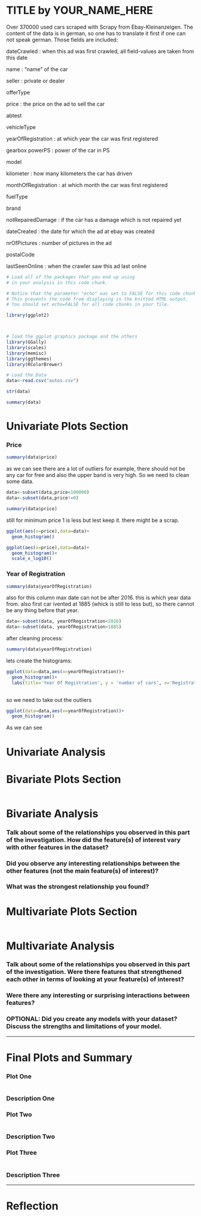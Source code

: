 TITLE by YOUR_NAME_HERE
========================================================
Over 370000 used cars scraped with Scrapy from Ebay-Kleinanzeigen. The content of the data is in german, so one has to translate it first if one can not speak german. Those fields are included:

dateCrawled : when this ad was first crawled, all field-values are taken from this date

name : "name" of the car

seller : private or dealer

offerType

price : the price on the ad to sell the car

abtest

vehicleType

yearOfRegistration : at which year the car was first registered

gearbox
powerPS : power of the car in PS

model

kilometer : how many kilometers the car has driven

monthOfRegistration : at which month the car was first registered

fuelType

brand

notRepairedDamage : if the car has a damage which is not repaired yet

dateCreated : the date for which the ad at ebay was created

nrOfPictures : number of pictures in the ad

postalCode

lastSeenOnline : when the crawler saw this ad last online

```r
# Load all of the packages that you end up using
# in your analysis in this code chunk.

# Notice that the parameter "echo" was set to FALSE for this code chunk.
# This prevents the code from displaying in the knitted HTML output.
# You should set echo=FALSE for all code chunks in your file.

library(ggplot2)



# load the ggplot graphics package and the others
library(GGally)
library(scales)
library(memisc)
library(ggthemes)
library(RColorBrewer)


```

```r
# Load the Data
data<-read.csv("autos.csv")

str(data)


```
```r
summary(data)
```

# Univariate Plots Section

### Price 


```r
summary(data$price)
```
as we can see there are a lot of outliers for example, there should not be any car for free and also the upper band is very high. So we need to clean some data.

```r
data<-subset(data,price<100000)
data<-subset(data,price!=0)
```


```r
summary(data$price)
```
still for minimum price 1 is less but lest keep it. there might be a scrap.


```r
ggplot(aes(x=price),data=data)+
  geom_histogram()
```
```r
ggplot(aes(x=price),data=data)+
  geom_histogram()+
  scale_x_log10()
```

### Year of Registration

```r
summary(data$yearOfRegistration)
```
also for this column max date can not be after 2016. this is which year data from. also first car ivented at 1885 (whick is still to less but), so there cannot be any thing before that year.

```r
data<-subset(data, yearOfRegistration<2016)
data<-subset(data, yearOfRegistration>1885)

```
after cleaning process:
```r
summary(data$yearOfRegistration)
```
lets create the histograms:
```r
ggplot(data=data,aes(x=yearOfRegistration))+
  geom_histogram()+
  labs(title='Year Of Registration', y = 'number of cars', x='Registration year')
  
```


so we need to take out the outliers 
```r
ggplot(data=data,aes(x=yearOfRegistration))+
  geom_histogram()
```
As we can see 

# Univariate Analysis






# Bivariate Plots Section
```r

```

# Bivariate Analysis

### Talk about some of the relationships you observed in this part of the investigation. How did the feature(s) of interest vary with other features in the dataset?

### Did you observe any interesting relationships between the other features (not the main feature(s) of interest)?

### What was the strongest relationship you found?




# Multivariate Plots Section

```r

```

# Multivariate Analysis

### Talk about some of the relationships you observed in this part of the investigation. Were there features that strengthened each other in terms of looking at your feature(s) of interest?

### Were there any interesting or surprising interactions between features?

### OPTIONAL: Did you create any models with your dataset? Discuss the strengths and limitations of your model.

------

# Final Plots and Summary

### Plot One
```r

```

### Description One


### Plot Two
```r

```

### Description Two


### Plot Three
```r

```

### Description Three

------

# Reflection

